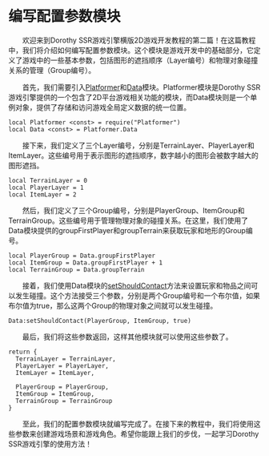 
# 编写配置参数模块

&emsp;&emsp;欢迎来到Dorothy SSR游戏引擎横版2D游戏开发教程的第二篇！在这篇教程中，我们将介绍如何编写配置参数模块。这个模块是游戏开发中的基础部分，它定义了游戏中的一些基本参数，包括图形的遮挡顺序（Layer编号）和物理对象碰撞关系的管理（Group编号）。

&emsp;&emsp;首先，我们需要引入[Platformer](/docs/api/Module/Platformer)和[Data](/docs/api/Class/Platformer/Data)模块。Platformer模块是Dorothy SSR游戏引擎提供的一个包含了2D平台游戏相关功能的模块，而Data模块则是一个单例对象，提供了存储和访问游戏全局定义数据的统一位置。

```tl" title="Script/Config.tl"
local Platformer <const> = require("Platformer")
local Data <const> = Platformer.Data
```

&emsp;&emsp;接下来，我们定义了三个Layer编号，分别是TerrainLayer、PlayerLayer和ItemLayer。这些编号用于表示图形的遮挡顺序，数字越小的图形会被数字越大的图形遮挡。

```tl title="Script/Config.tl"
local TerrainLayer = 0
local PlayerLayer = 1
local ItemLayer = 2
```

&emsp;&emsp;然后，我们定义了三个Group编号，分别是PlayerGroup、ItemGroup和TerrainGroup。这些编号用于管理物理对象的碰撞关系。在这里，我们使用了Data模块提供的groupFirstPlayer和groupTerrain来获取玩家和地形的Group编号。

```tl title="Script/Config.tl"
local PlayerGroup = Data.groupFirstPlayer
local ItemGroup = Data.groupFirstPlayer + 1
local TerrainGroup = Data.groupTerrain
```

&emsp;&emsp;接着，我们使用Data模块的[setShouldContact](/docs/api/Class/Platformer/Data#setshouldcontact)方法来设置玩家和物品之间可以发生碰撞。这个方法接受三个参数，分别是两个Group编号和一个布尔值，如果布尔值为true，那么这两个Group的物理对象之间就可以发生碰撞。

```tl title="Script/Config.tl"
Data:setShouldContact(PlayerGroup, ItemGroup, true)
```

&emsp;&emsp;最后，我们将这些参数返回，这样其他模块就可以使用这些参数了。

```tl title="Script/Config.tl"
return {
  TerrainLayer = TerrainLayer,
  PlayerLayer = PlayerLayer,
  ItemLayer = ItemLayer,

  PlayerGroup = PlayerGroup,
  ItemGroup = ItemGroup,
  TerrainGroup = TerrainGroup
}
```

&emsp;&emsp;至此，我们的配置参数模块就编写完成了。在接下来的教程中，我们将使用这些参数来创建游戏场景和游戏角色。希望你能跟上我们的步伐，一起学习Dorothy SSR游戏引擎的使用方法！